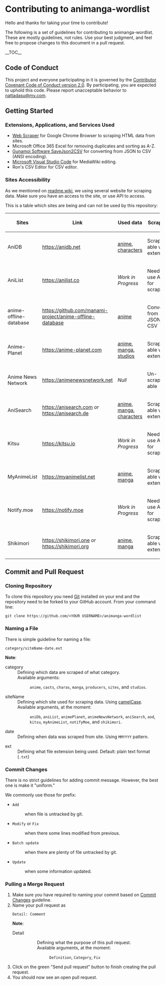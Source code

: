= Contributing to animanga-wordlist =
Hello and thanks for taking your time to contribute!

The following is a set of guidelines for contributing to animanga-wordlist. These are mostly guidelines, not rules. Use your best judgment, and feel free to propose changes to this document in a pull request.

__TOC__

== Code of Conduct ==
This project and everyone participating in it is governed by the [[CODE_OF_CONDUCT.wiki|Contributor Covenant Code of Conduct version 2.0]]. By participating, you are expected to uphold this code. Please report unacceptable behavior to [mailto:nattadasu@my.com nattadasu@my.com].

== Getting Started ==

=== Extensions, Applications, and Services Used ===
* [https://webscraper.io/ Web Scraper] for Google Chrome Browser to scraping HTML data from sites.
* Microsoft Office 365 Excel for removing duplicates and sorting as A-Z.
* [https://www.gunamoi.com.au/soft/savejson2csv/index.html Gunamoi Software SaveJson2CSV] for converting from JSON to CSV (ANSI encoding).
* [https://code.visualstudio.com/ Microsoft Visual Studio Code] for MediaWiki editing.
* Ron's CSV Editor for CSV editor.

=== Sites Accessibility ===
As we mentioned on [[readme.wiki]], we using several website for scraping data. Make sure you have an access to the site, or use API to access.

This is a table which sites are being and can not be used by this repository:
{|
!Sites
!Link
!Used data
!Scraping
|-
|AniDB
|https://anidb.net
|[[/anime|anime]], [[/charas|characters]]
|Scrape-able with extension
|-
|AniList
|https://anilist.co
|''Work in Progress''
|Need to use API for scraping
|-
|anime-offline-database
|https://github.com/manami-project/anime-offline-database
|[[/anime|anime]]
|Convert from JSON to CSV
|-
|Anime-Planet
|https://anime-planet.com
|[[/anime|anime]], [[/manga|manga]], [[/studios|studios]]
|Scrape-able with extension
|-
|Anime News Network
|https://animenewsnetwork.net
|''Null''
|Un-scrape-able
|-
|AniSearch
|https://anisearch.com ''or'' https://anisearch.de
|[[/anime|anime]], [[/manga|manga]], [[/charas|characters]]
|Scrape-able with extension
|-
|Kitsu
|https://kitsu.io
|''Work in Progress''
|Need to use API for scraping
|-
|MyAnimeList
|https://myanimelist.net
|[[/anime|anime]], [[/manga|manga]]
|Scrape-able with extension
|-
|Notify.moe
|https://notify.moe
|''Work in Progress''
|Need to use API for scraping
|-
|Shikimori
|https://shikimori.one ''or'' https://shikimori.org
|[[/anime|anime]], [[/manga|manga]]
|Scrape-able with extension
|}

== Commit and Pull Request ==

=== Cloning Repository ===
To clone this repository you need [https://git-scm.com/downloads Git] installed on your end and the repository need to be forked to your GitHub account. From your command line:
 git <nowiki>clone https://github.com/<YOUR USERNAME>/animanga-wordlist</nowiki>

=== Naming a File ===
There is simple guideline for naming a file:
<pre>
category/siteName-date.ext
</pre>
'''Note''':
;category
: Defining which data are scraped of what category.<br/>Available arguments:
:: <code>anime</code>, <code>casts</code>, <code>charas</code>, <code>manga</code>, <code>producers</code>, <code>sites</code>, and <code>studios</code>.

;siteName
: Defining which site used for scraping data. Using [https://en.wikipedia.org/wiki/Camel_case camelCase].<br/>Available arguments, at the moment:
:: <code>aniDb</code>, <code>aniList</code>, <code>animePlanet</code>, <code>animeNewsNetwork</code>, <code>aniSearch</code>, <code>aod</code>, <code>kitsu</code>, <code>myAnimeList</code>, <code>notifyMoe</code>, and <code>shikimori</code>.

;date
: Defining when data was scraped from site. Using <code>MMYYYY</code> pattern.

;ext
: Defining what file extension being used. Default: plain text format (<code>.txt</code>)

=== Commit Changes ===
There is no strict guidelines for adding commit message. However, the best one is make it "uniform."

We commonly use those for prefix:

*<code>Add</code>
*:when file is untracked by git.
*<code>Modify</code> or <code>Fix</code>
*:when there some lines modified from previous.
*<code>Batch update</code>
*:when there are plenty of file untracked by git.
*<code>Update</code>
*:when some information updated.

=== Pulling a Merge Request ===

# Make sure you have required to naming your commit based on <a href="#Commit_Changes">Commit Changes</a> guideline.
# Name your pull request as<br/><pre>Detail: Comment</pre>'''Note''':
#; Detail
#::Defining what the purpose of this pull request.<br/>Available arguments, at the moment:
#:::<code>Definition</code>, <code>Category</code>, <code>Fix</code>
# Click on the green "Send pull request" button to finish creating the pull request.
# You should now see an open pull request.